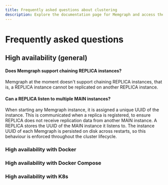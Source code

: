 ```yaml
---
title: Frequently asked questions about clustering
description: Explore the documentation page for Memgraph and access the FAQ section to find solutions to common queries and concerns. Discover essential information and insights now. 
---
```



# Frequently asked questions

## High availability (general)

#### Does Memgraph support chaining REPLICA instances?
Memgraph at the moment doesn't support chaining REPLICA instances, that is, a REPLICA
instance cannot be replicated on another REPLICA instance.

#### Can a REPLICA listen to multiple MAIN instances?
When starting any Memgraph instance, it is assigned a unique UUID of the instance. This is communicated
when a replica is registered, to ensure REPLICA does not receive replication data from another MAIN instance.
A REPLICA stores the UUID of the MAIN instance it listens to.
The instance UUID of each Memgraph is persisted on disk across restarts, so this behaviour is enforced throughout the
cluster lifecycle.

### High availability with Docker

### High availability with Docker Compose

### High availability with K8s



<CommunityLinks/>
